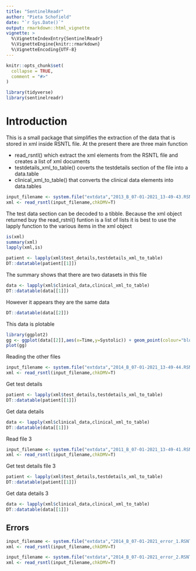 ```yaml
---
title: "SentinelReadr"
author: "Pieta Schofield"
date: "`r Sys.Date()`"
output: rmarkdown::html_vignette
vignette: >
  %\VignetteIndexEntry{SentinelReadr}
  %\VignetteEngine{knitr::rmarkdown}
  %\VignetteEncoding{UTF-8}
---
```


```r
knitr::opts_chunk$set(
  collapse = TRUE,
  comment = "#>"
)
```

```r
library(tidyverse)
library(sentinelreadr)
```

# Introduction

This is a small package that simplifies the extraction of the data that is stored in xml inside RSNTL file. At the present there are three main function

- read_rsntl() which extract the xml elements from the RSNTL file and creates a list of xml documents
- testdetails_xml_to_table() coverts the testdetails section of the file into a data.table
- clinical_xml_to_table() that converts the clinical data elements into data.tables

```r
input_filename <- system.file("extdata","2013_B_07-01-2021_13-49-43.RSNTL",package="sentinelreadr")
xml <- read_rsntl(input_filename,chkDMV=T)
```

The test data section can be decoded to a tibble. Because the xml object returned buy the read_rstnl() 
funtion is a list of lists it is best to use the lapply function to the various items in the xml object

```r
is(xml)
summary(xml)
lapply(xml,is)
```

```r
patient <- lapply(xml$test_details,testdetails_xml_to_table)
DT::datatable(patient[[1]])
```

The summary shows that there are two datasets in this file

```r
data <- lapply(xml$clinical_data,clinical_xml_to_table)
DT::datatable(data[[1]])
```

However it appears they are the same data

```r
DT::datatable(data[[2]])
```

This data is plotable

```r
library(ggplot2)
gg <- ggplot(data[[2]],aes(x=Time,y=Systolic)) + geom_point(colour="blue") 
plot(gg)
```

Reading the other files

```r
input_filename <- system.file("extdata","2014_B_07-01-2021_13-49-44.RSNTL",package="sentinelreadr")
xml <- read_rsntl(input_filename,chkDMV=T)
```

Get test details

```r
patient <- lapply(xml$test_details,testdetails_xml_to_table)
DT::datatable(patient[[1]])
```

Get data details

```r
data <- lapply(xml$clinical_data,clinical_xml_to_table)
DT::datatable(data[[1]])
```

Read file 3

```r
input_filename <- system.file("extdata","2011_B_07-01-2021_13-49-41.RSNTL",package="sentinelreadr")
xml <- read_rsntl(input_filename,chkDMV=T)
```

Get test details file 3

```r
patient <- lapply(xml$test_details,testdetails_xml_to_table)
DT::datatable(patient[[1]])
```

Get data details 3

```r
data <- lapply(xml$clinical_data,clinical_xml_to_table)
DT::datatable(data[[1]])
```

## Errors


```r
input_filename <- system.file("extdata","2014_B_07-01-2021_error_1.RSNTL",package="sentinelreadr")
xml <- read_rsntl(input_filename,chkDMV=T)
```


```r
input_filename <- system.file("extdata","2014_B_07-01-2021_error_2.RSNTL",package="sentinelreadr")
xml <- read_rsntl(input_filename,chkDMV=T)
```

